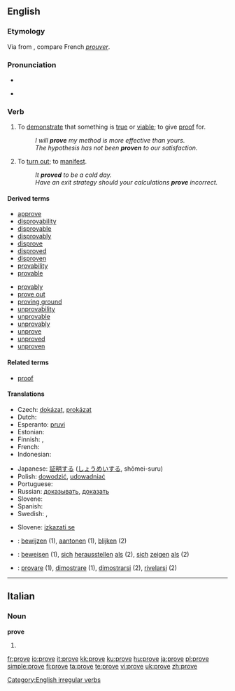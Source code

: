 {{also|prøve}}
==English==

{{rank|working|breath|camp|990|prove|engaged|America|servant}}

===Etymology===
Via {{etyl|enm}} from {{etyl|fro}}, compare French ''[[prouver]]''.

===Pronunciation===
* {{IPA|/pruːv/}}
* {{audio|en-us-prove.ogg|Audio (US)}}
*: {{rhymes|uːv}}

===Verb===
{{en-verb|proves|proving|proved|'''[[proved]] '''or''' [[proven]]'''}}

# {{transitive}} To [[demonstrate]] that something is [[true]] or [[viable]]; to give [[proof]] for.
#: ''I will '''prove''' my method is more effective than yours.''
#: ''The hypothesis has not been '''proven''' to our satisfaction.''
# To [[turn out]]; to [[manifest]].
#: ''It '''proved''' to be a cold day.''
#: ''Have an exit strategy should your calculations '''prove''' incorrect.''

====Derived terms====
{{top2}}
* [[approve]]
* [[disprovability]]
* [[disprovable]]
* [[disprovably]]
* [[disprove]]
* [[disproved]]
* [[disproven]]
* [[provability]]
* [[provable]]
{{mid2}}
* [[provably]]
* [[prove out]]
* [[proving ground]]
* [[unprovability]]
* [[unprovable]]
* [[unprovably]]
* [[unprove]]
* [[unproved]]
* [[unproven]]
{{bottom}}

====Related terms====
* [[proof]]

====Translations====
{{trans-top|to demonstrate that something is true; to give proof for}}
* Czech: [[dokázat]], [[prokázat]]
* Dutch: {{t-|nl|uitwijzen}}
* Esperanto: [[pruvi]]
* Estonian: {{t|et|tõestama}}
* Finnish: {{t+|fi|todistaa}}, {{t-|fi|näyttää toteen}}
* French: {{t+|fr|prouver}}
* Indonesian: {{t+|id|bukti|alt=membuktikan|xs=Indonesian}}
{{trans-mid}}
* Japanese: [[証明]]する ([[しょうめい]]する, shōmei-suru)
* Polish: [[dowodzić]], [[udowadniać]]
* Portuguese: {{t+|pt|provar}}
* Russian: [[доказывать]], [[доказать]]
* Slovene: {{t-|sl|dokazati}}
* Spanish: {{t+|es|probar}}
* Swedish: {{t+|sv|visa}}, {{t+|sv|bevisa}}
{{trans-bottom}}

{{trans-top|to turn out; to manifest}}
* Slovene: [[izkazati se]]
{{trans-mid}}
{{trans-bottom}}

{{checktrans}}
* {{ttbc|Dutch}}: [[bewijzen]] (1), [[aantonen]] (1), [[blijken]] (2)
* {{ttbc|German}}: [[beweisen]] (1), [[sich]] [[herausstellen]] [[als]] (2), [[sich]] [[zeigen]] [[als]] (2)
* {{ttbc|Italian}}: [[provare]] (1), [[dimostrare]] (1), [[dimostrarsi]] (2), [[rivelarsi]] (2)

[[Category:English irregular verbs]]

----

==Italian==

===Noun===
'''prove''' {{f}}

# {{plural of|[[prova]]|lang=Italian}}

[[fr:prove]]
[[io:prove]]
[[it:prove]]
[[kk:prove]]
[[ku:prove]]
[[hu:prove]]
[[ja:prove]]
[[pl:prove]]
[[simple:prove]]
[[fi:prove]]
[[ta:prove]]
[[te:prove]]
[[vi:prove]]
[[uk:prove]]
[[zh:prove]]